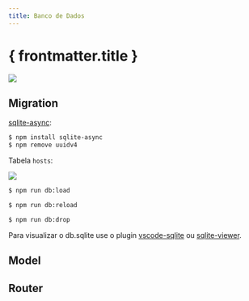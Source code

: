 ```yaml
---
title: Banco de Dados
---
```



# { frontmatter.title }

![](/dw/imgs/expressjs/db-simple/mvc.png)

<CodeTree src="/codes/expressjs/monitor-app-db-simple" />

## Migration

<CodePreview src="/codes/expressjs/monitor-app-db-simple/back/src/database/database.js" />

[sqlite-async](https://www.npmjs.com/package/sqlite-async):

```bash
$ npm install sqlite-async
$ npm remove uuidv4
```

<CodePreview src="/codes/expressjs/monitor-app-db-simple/back/src/database/migration.js" />

Tabela `hosts`:

![](/dw/imgs/database/monitor-db-hosts.png)

<CodePreview src="/codes/expressjs/monitor-app-db-simple/back/src/database/load.js" />

<CodePreview src="/codes/expressjs/monitor-app-db-simple/back/package.json" />

```bash
$ npm run db:load

$ npm run db:reload

$ npm run db:drop
```

Para visualizar o db.sqlite use o plugin [vscode-sqlite](https://marketplace.visualstudio.com/items?itemName=alexcvzz.vscode-sqlite) ou [sqlite-viewer](https://marketplace.visualstudio.com/items?itemName=qwtel.sqlite-viewer).

## Model

<CodePreview src="/codes/expressjs/monitor-app-db-simple/back/src/models/Hosts.js" />

## Router

<CodePreview src="/codes/expressjs/monitor-app-db-simple/back/src/routes.js" />
